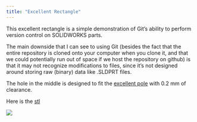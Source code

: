 ```yaml
---
title: "Excellent Rectangle"
---
```


This excellent rectangle is a simple demonstration of Git's ability to perform version control on SOLIDWORKS parts.

The main downside that I can see to using Git (besides the fact that the entire repository is cloned onto your computer when you clone it, and that we could potentially run out of space if we host the repository on github) is that it may not recognize modifications to files, since it's not designed around storing raw (binary) data like .SLDPRT files.

The hole in the middle is designed to fit the [excellent pole](Excellent_pole.qmd) with 0.2 mm of clearance.

Here is the [stl](Excellent_rectangle.STL)

![](Excellent_rectangle.JPG)